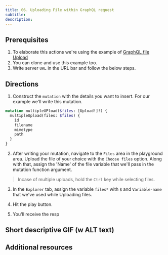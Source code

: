 ```yaml
---
title: 06. Uploading File within GraphQL request
subtitle:
description:
---
```


## Prerequisites

1. To elaborate this actions we're using the example of [GraphQL file Upload](https://github.com/jaydenseric/apollo-upload-examples)
2. You can clone and use this example too. 
3. Write server `URL` in the URL bar and follow the below steps. 


## Directions

1. Construct the `mutation` with the details you want to insert. For our example we'll write this mutation.

``` graphql
mutation multipleUPload($files: [Upload!]!) {
  multipleUpload(files: $files) {
    id
    filename
    mimetype
    path
  }
}
```
2. After writing your mutation, navigate to the `Files` area in the playground area. Upload the file of your choice with the `Choose files` option. Along with that, assign the 'Name' of the file variable that we'll pass in the mutation function argument. 
> Incase of multiple uploads, hold the `Ctrl` key while selecting files. 

3. In the `Explorer` tab, assign the variable `files*` with `$` and `Variable-name` that we've used while Uploading files. 

4. Hit the play button.
5. You'll receive the resp
## Short descriptive GIF (w ALT text)

## Additional resources
